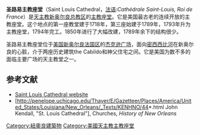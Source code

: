 {{Infobox building
|name=圣路易主教座堂
|image=Vxla-us-la-neworleans-frenchquarter-church-stlouiscathedral.jpg
|coordinates={{Coord|29.9580|N|90.0638|W|region:US-LA_type:landmark|display=inline,title}}
|location=[[美国|美国]][[新奥尔良|新奥尔良]]
|building_type=[[罗马天主教|罗马天主教]]主教座堂
|start_date=1789
|completion_date=1794
}}
'''圣路易主教座堂'''（Saint Louis Cathedral，[[法语|法语]]:''Cathédrale Saint-Louis, Roi de France''）是[[天主教新奥尔良总教区|天主教新奥尔良总教区]]的[[主教座堂|主教座堂]]。它是美国最古老的连续开放的主教座堂。这个地点的第一座教堂建于1718年，第三座始建于1789年，1793年升为主教座堂，1794年完工。1850年进行了大幅改建，1789年余下的结构很少。

圣路易主教座堂位于[[美国|美国]][[新奥尔良|新奥尔良]][[法国区|法国区]]的[[杰克逊广场_(新奥尔良)|杰克逊广场]]，面向[[密西西比河|密西西比河]]在新奥尔良的心脏，介于两座历史建筑the Cabildo和神父住宅之间。它是美国为数不多的面临主要广场的天主教堂之一。

== 参考文献 ==
{{Reflist}}
{{Commons category|Saint Louis Cathedral, New Orleans}}
*[http://www.stlouiscathedral.org/ Saint Louis Cathedral website]{{Wayback|url=http://www.stlouiscathedral.org/ |date=20111231035831 }}
*[http://penelope.uchicago.edu/Thayer/E/Gazetteer/Places/America/United_States/Louisiana/New_Orleans/_Texts/KENHNO/44*.html John Kendall, "St. Louis Cathedral"], Churches, ''History of New Orleans''

{{DEFAULTSORT:Saint Louis Cathedral, New Orleans}}

[[Category:紐奧良建築物|Category:紐奧良建築物]]
[[Category:美國天主教主教座堂|Category:美國天主教主教座堂]]